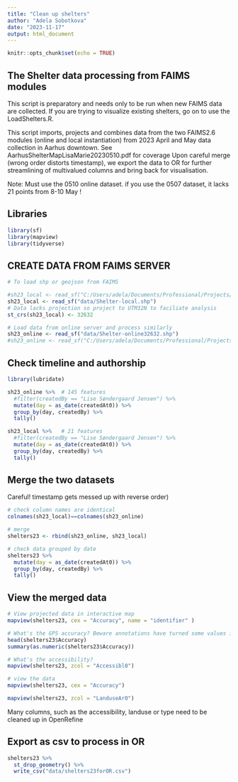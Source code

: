 ```yaml
---
title: "Clean up shelters"
author: "Adela Sobotkova"
date: "2023-11-17"
output: html_document
---
```


```r
knitr::opts_chunk$set(echo = TRUE)
```

## The Shelter data processing from FAIMS modules

This script is preparatory and needs only to be run when new FAIMS data are collected. If you are trying to visualize existing shelters, go on to use the LoadShelters.R.

This script imports, projects and combines data
from the two FAIMS2.6 modules (online and local instantiation) from 2023 April and May data collection in Aarhus downtown. See AarhusShelterMapLisaMarie20230510.pdf for coverage
Upon careful merge (wrong order distorts timestamp), we export the data to OR for further streamlining of multivalued columns and bring back for visualisation.

Note: Must use the 0510 online dataset. if you use the 0507 dataset, it lacks 21 points from 8-10 May !


## Libraries
```r
library(sf)
library(mapview)
library(tidyverse)
```

## CREATE DATA FROM FAIMS SERVER
```r
# To load shp or geojson from FAIMS

#sh23_local <- read_sf("C:/Users/adela/Documents/Professional/Projects/AarhusShelters/data/AarhusShelters20230515Localserver/Shelter.shp")
sh23_local <- read_sf("data/Shelter-local.shp")
# Data lacks projection so project to UTM32N to faciliate analysis
st_crs(sh23_local) <- 32632

```


```r
# Load data from online server and process similarly 
sh23_online <- read_sf("data/Shelter-online32632.shp") 
#sh23_online <- read_sf("C:/Users/adela/Documents/Professional/Projects/AarhusShelters/data/AarhusShelters20230510online/Shelter32632.shp") # shelters0507 lacks 23 features from 8 and 10 May
```


## Check timeline and authorship
```r
library(lubridate)

sh23_online %>%  # 145 features
  #filter(createdBy == "Lise Søndergaard Jensen") %>% 
  mutate(day = as_date(createdAt0)) %>% 
  group_by(day, createdBy) %>% 
  tally()

sh23_local %>%   # 21 features
  #filter(createdBy == "Lise Søndergaard Jensen") %>% 
  mutate(day = as_date(createdAt0)) %>% 
  group_by(day, createdBy) %>% 
  tally()
```

## Merge the two datasets
Careful! timestamp gets messed up with reverse order)

```r
# check column names are identical
colnames(sh23_local)==colnames(sh23_online) 

# merge
shelters23 <- rbind(sh23_online, sh23_local)

# check data grouped by date
shelters23 %>% 
  mutate(day = as_date(createdAt0)) %>% 
  group_by(day, createdBy) %>% 
  tally()
```

## View the merged data
```r
# View projected data in interactive map
mapview(shelters23, cex = "Accuracy", name = "identifier" )

# What's the GPS accuracy? Beware annotations have turned some values into 'characters'
head(shelters23$Accuracy)
summary(as.numeric(shelters23$Accuracy))

# What's the accessibility?
mapview(shelters23, zcol = "Accessibl0")

# view the data
mapview(shelters23, cex = "Accuracy")

mapview(shelters23, zcol = "LanduseAr0")

```
Many columns, such as the accessibility, landuse or type need to be cleaned up in OpenRefine

## Export as csv to process in OR
```r
shelters23 %>% 
  st_drop_geometry() %>% 
  write_csv("data/shelters23forOR.csv")
```

